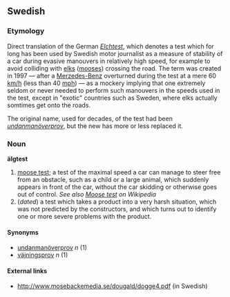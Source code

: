 ==Swedish==
===Etymology===
Direct translation of the German ''[[Elchtest]]'', which denotes a test which for long has been used by Swedish motor journalist as a measure of stability of a car during evasive manouvers in relatively high speed, for example to avoid colliding with [[elks]] ([[mooses]]) crossing the road. The term was created in 1997 &mdash; after a [[w:Merzedes-Benz|Merzedes-Benz]] overturned during the test at a mere 60 [[km/h]] (less than 40 [[mph]]) &mdash; as a mockery implying that one extremely seldom or never needed to perform such manouvers in the speeds used in the test, except in "exotic" countries such as Sweden, where elks actually somtimes get onto the roads. 

The original name, used for decades, of the test had been ''[[undanmanöverprov]]'', but the new has more or less replaced it.

===Noun===
'''älgtest'''
#[[moose test]]; a test of the maximal speed a car can manage to steer free from an obstacle, such as a child or a large animal, which suddenly appears in front of the car, without the car skidding or otherwise goes out of control. ''See also [[w:Moose test|Moose test]] on Wikipedia''
#(''dated'') a test which takes a product into a very harsh situation, which was not predicted by the constructors, and which turns out to identify one or more severe problems with the product.

{{sv-noun|gender=Neuter|älgtest|älgtestet|älgtest|älgtesten|älgtests|älgtestens|älgtests|älgtestens}}

====Synonyms====
*[[undanmanöverprov]] ''n'' (1)
*[[väjningsprov]] ''n'' (1)

====External links====
*http://www.mosebackemedia.se/dougald/dogge4.pdf (in Swedish)